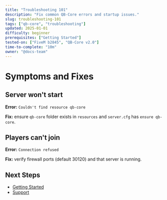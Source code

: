 ```yaml
---
title: "Troubleshooting 101"
description: "Fix common QB-Core errors and startup issues."
slug: troubleshooting-101
tags: ["qb-core", "troubleshooting"]
updated: 2025-01-01
difficulty: beginner
prerequisites: ["Getting Started"]
tested-on: ["FiveM b2845", "QB-Core v2.0"]
time-to-complete: "10m"
owner: "@docs-team"
---
```


# Symptoms and Fixes

## Server won't start

**Error:** `Couldn't find resource qb-core`

**Fix:** ensure `qb-core` folder exists in `resources` and `server.cfg` has `ensure qb-core`.

## Players can't join

**Error:** `Connection refused`

**Fix:** verify firewall ports (default 30120) and that server is running.

## Next Steps

- [Getting Started](../getting-started)
- [Support](../../support)
